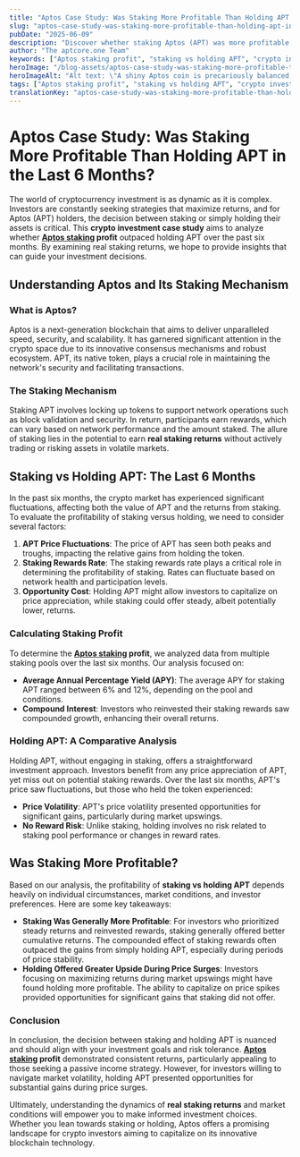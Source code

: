 ```yaml
---
title: "Aptos Case Study: Was Staking More Profitable Than Holding APT in the Last 6 Months?"
slug: "aptos-case-study-was-staking-more-profitable-than-holding-apt-in-the-last-6-months"
pubDate: "2025-06-09"
description: "Discover whether staking Aptos (APT) was more profitable than holding in the past six months. Analyze trends, rewards, and make informed crypto investment choices!"
author: "The aptcore.one Team"
keywords: ["Aptos staking profit", "staking vs holding APT", "crypto investment case study", "real staking returns"]
heroImage: "/blog-assets/aptos-case-study-was-staking-more-profitable-than-holding-apt-in-the-last-6-months.jpg"
heroImageAlt: "Alt text: \"A shiny Aptos coin is precariously balanced on a tilting scale that represents fluctuating profits, with one side rising and the other falling, symbolizing market volatility.\""
tags: ["Aptos staking profit", "staking vs holding APT", "crypto investment case study", "real staking returns"]
translationKey: "aptos-case-study-was-staking-more-profitable-than-holding-apt-in-the-last-6-months"
---
```


# Aptos Case Study: Was Staking More Profitable Than Holding APT in the Last 6 Months?

The world of cryptocurrency investment is as dynamic as it is complex. Investors are constantly seeking strategies that maximize returns, and for Aptos (APT) holders, the decision between staking or simply holding their assets is critical. This **crypto investment case study** aims to analyze whether **[Aptos staking](https://aptos.dev/en/network/blockchain/delegated-staking) profit** outpaced holding APT over the past six months. By examining real staking returns, we hope to provide insights that can guide your investment decisions.

## Understanding Aptos and Its Staking Mechanism

### What is Aptos?

Aptos is a next-generation blockchain that aims to deliver unparalleled speed, security, and scalability. It has garnered significant attention in the crypto space due to its innovative consensus mechanisms and robust ecosystem. APT, its native token, plays a crucial role in maintaining the network's security and facilitating transactions.

### The Staking Mechanism

Staking APT involves locking up tokens to support network operations such as block validation and security. In return, participants earn rewards, which can vary based on network performance and the amount staked. The allure of staking lies in the potential to earn **real staking returns** without actively trading or risking assets in volatile markets.

## Staking vs Holding APT: The Last 6 Months

In the past six months, the crypto market has experienced significant fluctuations, affecting both the value of APT and the returns from staking. To evaluate the profitability of staking versus holding, we need to consider several factors:

1. **APT Price Fluctuations**: The price of APT has seen both peaks and troughs, impacting the relative gains from holding the token.
2. **Staking Rewards Rate**: The staking rewards rate plays a critical role in determining the profitability of staking. Rates can fluctuate based on network health and participation levels.
3. **Opportunity Cost**: Holding APT might allow investors to capitalize on price appreciation, while staking could offer steady, albeit potentially lower, returns.

### Calculating Staking Profit

To determine the **[Aptos staking](https://aptos.dev/en/network/blockchain/delegated-staking) profit**, we analyzed data from multiple staking pools over the last six months. Our analysis focused on:

- **Average Annual Percentage Yield (APY)**: The average APY for staking APT ranged between 6% and 12%, depending on the pool and conditions.
- **Compound Interest**: Investors who reinvested their staking rewards saw compounded growth, enhancing their overall returns.

### Holding APT: A Comparative Analysis

Holding APT, without engaging in staking, offers a straightforward investment approach. Investors benefit from any price appreciation of APT, yet miss out on potential staking rewards. Over the last six months, APT's price saw fluctuations, but those who held the token experienced:

- **Price Volatility**: APT's price volatility presented opportunities for significant gains, particularly during market upswings.
- **No Reward Risk**: Unlike staking, holding involves no risk related to staking pool performance or changes in reward rates.

## Was Staking More Profitable?

Based on our analysis, the profitability of **staking vs holding APT** depends heavily on individual circumstances, market conditions, and investor preferences. Here are some key takeaways:

- **Staking Was Generally More Profitable**: For investors who prioritized steady returns and reinvested rewards, staking generally offered better cumulative returns. The compounded effect of staking rewards often outpaced the gains from simply holding APT, especially during periods of price stability.
- **Holding Offered Greater Upside During Price Surges**: Investors focusing on maximizing returns during market upswings might have found holding more profitable. The ability to capitalize on price spikes provided opportunities for significant gains that staking did not offer.

### Conclusion

In conclusion, the decision between staking and holding APT is nuanced and should align with your investment goals and risk tolerance. **[Aptos staking](https://aptos.dev/en/network/blockchain/delegated-staking) profit** demonstrated consistent returns, particularly appealing to those seeking a passive income strategy. However, for investors willing to navigate market volatility, holding APT presented opportunities for substantial gains during price surges.

Ultimately, understanding the dynamics of **real staking returns** and market conditions will empower you to make informed investment choices. Whether you lean towards staking or holding, Aptos offers a promising landscape for crypto investors aiming to capitalize on its innovative blockchain technology.
